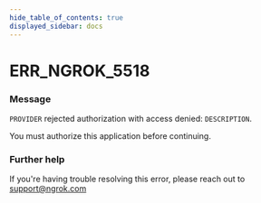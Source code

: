 ```yaml
---
hide_table_of_contents: true
displayed_sidebar: docs
---
```



# ERR_NGROK_5518

### Message

`PROVIDER` rejected authorization with access denied: `DESCRIPTION`.

You must authorize this application before continuing.

<ErrorDetails error="err_ngrok_5518" />

### Further help

If you're having trouble resolving this error, please reach out to [support@ngrok.com](mailto:support@ngrok.com?subject=Help%20with%20ERR_NGROK_5518)

